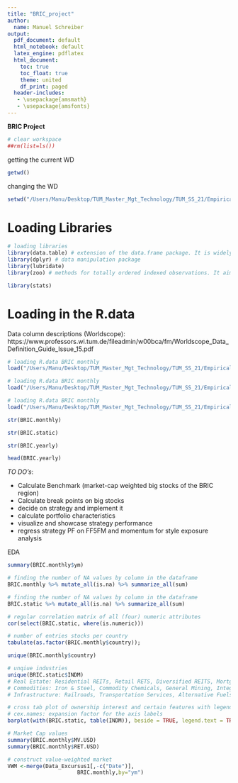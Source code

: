 ```yaml
---
title: "BRIC_project"
author: 
  name: Manuel Schreiber
output:
  pdf_document: default
  html_notebook: default
  latex_engine: pdflatex
  html_document:
    toc: true
    toc_float: true
    theme: united
    df_print: paged
  header-includes:
   - \usepackage{amsmath}
   - \usepackage{amsfonts}
---
```


**BRIC Project**

```r
# clear workspace
##rm(list=ls())
```


getting the current WD

```r
getwd()
```

changing the WD

```r
setwd("/Users/Manu/Desktop/TUM_Master_Mgt_Technology/TUM_SS_21/Empirical Asset Pricing seminar/Seminar Thesis/BRIC_data")
```

# Loading Libraries

```r
# loading libraries
library(data.table) # extension of the data.frame package. It is widely used for fast aggregation of large datasets, low latency add/update/remove of columns, quicker ordered joins, and a fast file reader.
library(dplyr) # data manipulation package
library(lubridate)
library(zoo) # methods for totally ordered indexed observations. It aims at performing calculations containing irregular time series of numeric vectors, matrices & factors

library(stats)

```


# Loading in the R.data

Data column descriptions (Worldscope):
https://www.professors.wi.tum.de/fileadmin/w00bca/fm/Worldscope_Data_Definition_Guide_Issue_15.pdf


```r
# loading R.data BRIC monthly
load("/Users/Manu/Desktop/TUM_Master_Mgt_Technology/TUM_SS_21/Empirical Asset Pricing seminar/Seminar Thesis/BRIC_data/BRIC_monthly.RData")

# loading R.data BRIC monthly
load("/Users/Manu/Desktop/TUM_Master_Mgt_Technology/TUM_SS_21/Empirical Asset Pricing seminar/Seminar Thesis/BRIC_data/BRIC_static.RData")

# loading R.data BRIC monthly
load("/Users/Manu/Desktop/TUM_Master_Mgt_Technology/TUM_SS_21/Empirical Asset Pricing seminar/Seminar Thesis/BRIC_data/BRIC_yearly.RData")
```

```r
str(BRIC.monthly)
```



```r
str(BRIC.static)
```

```r
str(BRIC.yearly)

head(BRIC.yearly)
```


*TO DO's*:

- Calculate Benchmark (market-cap weighted big stocks of the BRIC region)
- Calculate break points on big stocks
- decide on strategy and implement it
- calculate portfolio characteristics
- visualize and showcase strategy performance
- regress strategy PF on FF5FM and momentum for style exposure analysis

EDA


```r
summary(BRIC.monthly$ym)
```


```r
# finding the number of NA values by column in the dataframe
BRIC.monthly %>% mutate_all(is.na) %>% summarize_all(sum)

```

```r
# finding the number of NA values by column in the dataframe
BRIC.static %>% mutate_all(is.na) %>% summarize_all(sum)
```


```r
# regular correlation matrix of all (four) numeric attributes
cor(select(BRIC.static, where(is.numeric)))
```


```r
# number of entries stocks per country
tabulate(as.factor(BRIC.monthly$country));

unique(BRIC.monthly$country)
```

```r
# unqiue industries
unique(BRIC.static$INDM)
# Real Estate: Residential REITs, Retail RETS, Diversified REITS, Mortgage REITS, Specialty REITS, Ind. & Office REITS
# Commodities: Iron & Steel, Commodity Chemicals, General Mining, Integrated Oil and Gas, Alternative Fuels, 
# Infrastructure: Railroads, Transportation Services, Alternative Fuels, Alt. Electricity
```

```r
# cross tab plot of ownership interest and certain features with legend
# cex.names: expansion factor for the axis labels
barplot(with(BRIC.static, table(INDM)), beside = TRUE, legend.text = TRUE, main = "Crosstab", cex.names = 0.4)

```


```r
# Market Cap values
summary(BRIC.monthly$MV.USD)
summary(BRIC.monthly$RET.USD)

```



```r
# construct value-weighted market
VWM <-merge(Data_Excursus1[,-c("Date")],
                      BRIC.monthly,by="ym")

```

